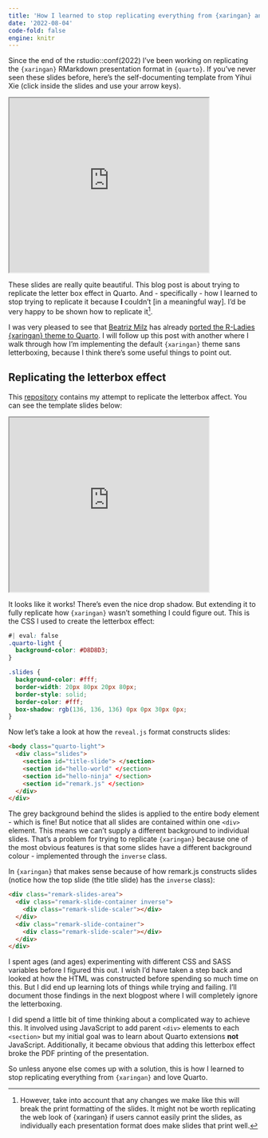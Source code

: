 ```yaml
---
title: 'How I learned to stop replicating everything from {xaringan} and love Quarto'
date: '2022-08-04'
code-fold: false
engine: knitr
---
```


Since the end of the rstudio::conf(2022) I've been working on replicating the `{xaringan}` RMarkdown presentation format in `{quarto}`. If you've never seen these slides before, here's the self-documenting template from Yihui Xie (click inside the slides and use your arrow keys).

<iframe src='https://slides.yihui.org/xaringan/#1'  width="400px" height="350px"></iframe>

These slides are really quite beautiful. This blog post is about trying to replicate the letter box effect in Quarto. And - specifically - how I learned to stop trying to replicate it because **I** couldn't [in a meaningful way]. I'd be very happy to be shown how to replicate it^[However, take into account that any changes we make like this will break the print formatting of the slides. It might not be worth replicating the web look of {xaringan} if users cannot easily print the slides, as individually each presentation format does make slides that print well.].

I was very pleased to see that [Beatriz Milz](https://twitter.com/beamilz) has already [ported the R-Ladies {xaringan} theme to Quarto](https://github.com/beatrizmilz/quarto-rladies-theme). I will follow up this post with another where I walk through how I'm implementing the default `{xaringan}` theme sans letterboxing, because I think there's some useful things to point out.

## Replicating the letterbox effect

This [repository](https://github.com/charliejhadley/xaringan-letterbox-quarto) contains my attempt to replicate the letterbox affect. You can see the template slides below:

<iframe src='https://charliejhadley.github.io/xaringan-letterbox-quarto/template#/title-slide'  width="400px" height="350px"></iframe>

It looks like it works! There's even the nice drop shadow. But extending it to fully replicate how `{xaringan}` wasn't something I could figure out. This is the CSS I used to create the letterbox effect:

```css
#| eval: false
.quarto-light {
  background-color: #D8D8D3;
}

.slides {
  background-color: #fff;
  border-width: 20px 80px 20px 80px;
  border-style: solid;
  border-color: #fff;
  box-shadow: rgb(136, 136, 136) 0px 0px 30px 0px;
}
```

Now let's take a look at how the `reveal.js` format constructs slides:

```html
<body class="quarto-light">
  <div class="slides">
    <section id="title-slide"> </section>
    <section id="hello-world" </section>
    <section id="hello-ninja" </section>
    <section id="remark.js" </section>
  </div>
</div>
```

The grey background behind the slides is applied to the entire body element - which is fine! But notice that all slides are contained within one `<div>` element. This means we can't supply a different background to individual slides. That's a problem for trying to replicate `{xaringan}` because one of the most obvious features is that some slides have a different background colour - implemented through the `inverse` class. 

In `{xaringan}` that makes sense because of how remark.js constructs slides (notice how the top slide (the title slide) has the `inverse` class):

```html
<div class="remark-slides-area">
  <div class="remark-slide-container inverse">
    <div class="remark-slide-scaler"></div>
  </div>
  <div class="remark-slide-container">
    <div class="remark-slide-scaler"></div>
  </div>
</div>
```

I spent ages (and ages) experimenting with different CSS and SASS variables before I figured this out. I wish I'd have taken a step back and looked at how the HTML was constructed before spending so much time on this. But I did end up learning lots of things while trying and failing. I'll document those findings in the next blogpost where I will completely ignore the letterboxing.

I did spend a little bit of time thinking about a complicated way to achieve this. It involved using JavaScript to add parent `<div>` elements to each `<section>` but my initial goal was to learn about Quarto extensions **not** JavaScript. Additionally, it became obvious that adding this letterbox effect broke the PDF printing of the presentation. 

So unless anyone else comes up with a solution, this is how I learned to stop replicating everything from `{xaringan}` and love Quarto.




